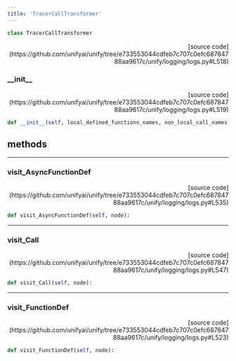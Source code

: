```yaml
---
title: 'TracerCallTransformer'
---
```


```python
class TracerCallTransformer
```

<p align="right">[source code](https://github.com/unifyai/unify/tree/e733553044cdfeb7c707c0efc68784788aa9617c/unify/logging/logs.py#L518)</p>



### \_\_init\_\_

<p align="right">[source code](https://github.com/unifyai/unify/tree/e733553044cdfeb7c707c0efc68784788aa9617c/unify/logging/logs.py#L519)</p>

```python
def __init__(self, local_defined_functions_names, non_local_call_names):
```



## methods

---

### visit\_AsyncFunctionDef

<p align="right">[source code](https://github.com/unifyai/unify/tree/e733553044cdfeb7c707c0efc68784788aa9617c/unify/logging/logs.py#L535)</p>

```python
def visit_AsyncFunctionDef(self, node):
```



---

### visit\_Call

<p align="right">[source code](https://github.com/unifyai/unify/tree/e733553044cdfeb7c707c0efc68784788aa9617c/unify/logging/logs.py#L547)</p>

```python
def visit_Call(self, node):
```



---

### visit\_FunctionDef

<p align="right">[source code](https://github.com/unifyai/unify/tree/e733553044cdfeb7c707c0efc68784788aa9617c/unify/logging/logs.py#L523)</p>

```python
def visit_FunctionDef(self, node):
```

